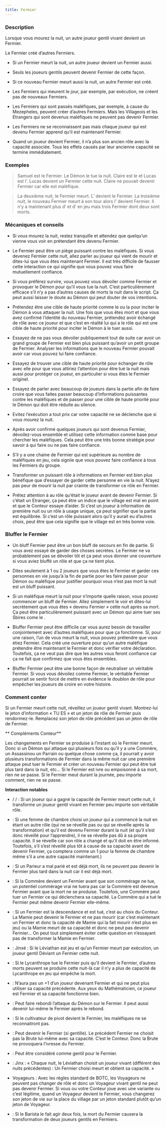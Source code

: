 ```yaml
---
title: Fermier
---
```



<Role FERMIER header />

### Description

Lorsque vous mourez la nuit, un autre joueur gentil vivant devient un Fermier.

Le Fermier créé d’autres Fermiers.

-   Si un Fermier meurt la nuit, un autre joueur devient un Fermier aussi.

-   Seuls les joueurs gentils peuvent devenir Fermier de cette façon.

-   Si ce nouveau Fermier meurt aussi la nuit, un autre Fermier est créé.

-   Les Fermiers qui meurent le jour, par exemple, par exécution, ne créent pas de nouveaux Fermiers.  

-   Les Fermiers qui sont passés maléfiques, par exemple, à cause du Mezepheles, peuvent créer d’autres Fermiers. Mais les Villageois et les Etrangers qui sont devenus maléfiques ne peuvent pas devenir Fermier.

-   Les Fermiers ne se reconnaissent pas mais chaque joueur qui est devenu Fermier apprend qu’il est maintenant Fermier.

-   Quand un joueur devient Fermier, il n’a plus son ancien rôle avec la capacité associée. Tous les effets causés par leur ancienne capacité se termine immédiatement.

### Exemples

> Samuel est le Fermier. Le Démon le tue la nuit. Claire est le <Role PROPHETE_DE_L_EFFROI /> et Lucas est l’<Role ALCHIMISTE />. Lucas devient un Fermier cette nuit. Claire ne pouvait devenir Fermier car elle est maléfique.

> La deuxième nuit, le Fermier meurt. L’<Role ENFANT_DE_CHOEUR /> devient le Fermier. La troisième nuit, le nouveau Fermier meurt à son tour alors l’<Role HERETIQUE /> devient Fermier. Il n’y a maintenant plus d’<Role HERETIQUE /> et d’<Role ENFANT_DE_CHOEUR /> en jeu mais trois Fermier dont deux sont morts.

### Mécaniques et conseils

- Si vous mourez la nuit, restez tranquille et attendez que quelqu’un vienne vous voir en prétendant être devenu Fermier.

- Le Fermier peut être un piège puissant contre les maléfiques. Si vous devenez Fermier cette nuit, allez parler au joueur qui vient de mourir et dites-lui que vous êtes maintenant Fermier. Il est très difficile de fausser cette interaction ce qui signifie que vous pouvez vous faire mutuellement confiance.

- Si vous préférez survire, vous pouvez vous dévoiler comme Fermier et provoquer le Démon pour qu’il vous tue la nuit. C’est particulièrement efficace s’il n’y a pas d’autres causes de morts la nuit dans le script. Ça peut aussi laisser le doute au Démon qui peut douter de vos intentions.

- Prétendez être une cible de haute priorité comme le <Role CHASSEUR_DE_PRIMES /> ou la <Role VOYANTE /> pour inciter le Démon à vous attaquer la nuit. Une fois que vous êtes mort et que vous avez confirmé l’identité du nouveau Fermier, prétendez avoir échangé de rôle avec ce joueur et que c’est en réalité lui qui a le rôle qui est une cible de haute priorité pour inciter le Démon à le tuer aussi.

- Essayez de ne pas vous dévoiler publiquement tout de suite car avoir un grand groupe de Fermier est bien plus puissant qu’avoir un petit groupe de Fermier. Analyser les informations que le nouveau Fermier pouvait avoir car vous pouvez lui faire confiance.

- Essayez de trouver une cible de haute priorité pour échanger de rôle avec elle pour que vous attiriez l’attention pour être tué la nuit mais aussi pour protéger ce joueur, en particulier si vous êtes le Fermier originel. 

- Essayez de parler avec beaucoup de joueurs dans la partie afin de faire croire que vous faites passer beaucoup d’informations puissantes contre les maléfiques et de passer pour une cible de haute priorité pour le Démon qui doit être réduite au silence.

- Evitez l’exécution a tout prix car votre capacité ne se déclenche que si vous mourez la nuit.

- Après avoir confirmé quelques joueurs qui sont devenus Fermier, dévoilez-vous ensemble et utilisez cette information comme base pour chercher les maléfiques. Cela peut être une très bonne stratégie pour savoir à qui faire ou ne pas faire confiance. 

- S’il y a une chaine de Fermier qui est supérieure au nombre de maléfiques en jeu, cela signiie que vous pouvez faire confiance à tous les Fermiers du groupe.

- Transformer un puissant rôle à informations en Fermier est bien plus bénéfique que d’essayer de garder cette personne en vie la nuit. N’ayez pas peur de mourir la nuit par crainte de transformer ce rôle en Fermier.

- Prêtez attention à au rôle qu’était le joueur avant de devenir Fermier. Si c’était un Etranger, ça peut être un indice que le village est mal en point et que le Conteur essaye d’aider. Si c’est un joueur à information de première nuit ou un rôle à usage unique, ça peut signifier que la partie est équilibrée. Si c’est un rôle puissant alors qu’il y aurait eu d’autres choix, peut être que cela signifie que le village est en très bonne voie. 

### Bluffer le Fermier

- Un bluff Fermier peut être un bon bluff de secours en fin de partie. Si vous avez essayé de garder des choses secrètes. Le Fermier ne va probablement pas se dévoiler tôt et ça peut vous donner une couverture si vous aviez bluffé un rôle et que ça ne tient plus.

- Dites seulement à 1 ou 2 joueurs que vous êtes le Fermier et garder ces personnes en vie jusqu’à la fin de partie pour les faire passer pour Démon ou maléfique pour justifier pourquoi vous n’est pas mort la nuit est un bluff puissant.

- Si un maléfique meurt la nuit pour n’importe quelle raison, vous pouvez commencer un bluff de Fermier. Allez simplement le voir et dites-lui secrètement que vous êtes « devenu Fermier » cette nuit après sa mort. Ça peut être particulièrement puissant avec un Démon qui aime tuer ses Sbires come le <Role VIGORMORTIS />.

- Bluffer Fermier peut être difficile car vous aurez besoin de travailler conjointement avec d’autres maléfiques pour que ça fonctionne. Si, pour une raison, l’un de vous meurt la nuit, vous pouvez prétendre que vous étiez Fermier. Cela créé une ouverture pour qu’un autre maléfique prétendre être maintenant le Fermier et donc vérifier votre déclaration. Toutefois, ça ne veut pas dire que les autres vous feront confiance car ça ne fait que confirmez que vous êtes ensembles.

- Bluffer Fermier peut être une bonne façon de neutraliser un véritable Fermier. Si vous vous dévoilez comme Fermier, le véritable Fermier pourrait se sentir forcé de mettre en évidence le doublon de rôle pour empêcher les joueurs de croire en votre histoire.

### Comment conter

Si un Fermier meurt cette nuit, réveillez un joueur gentil vivant. Montrez-lui le jeton d’information « TU ES » et un jeton de rôle de Fermier puis rendormez-le. Remplacez son jeton de rôle précédent pas un jeton de rôle de Fermier.

** Compléments Conteur**

Les changements en Fermier se produise à l’instant où le Fermier meurt. Donc si un Démon qui attaque qui plusieurs fois ou qu’il y a une Commère, un Assassinou un Parrain ou quelque chose comme ça, il pourrait y avoir plusieurs transformations de Fermier dans la même nuit car une première attaque peut tuer le Fermier et créer un nouveau Fermier qui peut être tué plus tard dans la nuit, etc... Si le Fermier est ivre ou empoisonné à sa mort, rien ne se passe. Si le Fermier meut durant la journée, peu importe comment, rien ne se passe.

**Interaction notables**

- <Role CANNIBALE /> / <Role FAUSSAIRE /> / <Role PIXIE /> : Si un joueur qui a gagné la capacité de Fermier meurt cette nuit, il transforme un joueur gentil vivant en Fermier peu importe son véritable rôle.

- <Role FEMME_DE_CHAMBRE /> : Si une femme de chambre choisi un joueur qui a commencé la nuit en étant un autre rôle (qui ne se réveille pas ou qui se réveille après la transformation) et qu’il est devenu Fermier durant la nuit (et qu’il s’est donc réveillé pour l’apprendre), il ne se réveille pas dû à sa propre capacité. Il se réveille car son rôle a changé et qu’il doit en être informé. Toutefois, s’il s’est réveillé plus tôt à cause de sa capacité avant de devenir Fermier, ça comptera comme un 1 pour la femme de chambre même s’il a une autre capacité maintenant.)

- <Role PARIEUR /> : Si un Parieur a mal parié et est déjà mort, ils ne peuvent pas devenir le Fermier plus tard dans la nuit car il est déjà mort.

- <Role COMMERE /> : Si la Commère devient un Fermier avant que son commérage ne tue, un potentiel commérage vrai ne tuera pas car la Commère est devenue Fermier avant que la mort ne se produise. Toutefois, une Commère peut tuer un Fermier ce qui déclenchera sa capacité. La Commère qui a tué le Fermier peut même devenir Fermier elle-même.

- <Role MAMIE /> : Si un Fermier est la descendance et est tué, c’est au choix du Conteur. La Mamie peut devenir le Fermier et ne pas mourir (car c’est maintenant un Fermier et donc la capacité de Mamie qui la fait mourir n’est plus en jeu) ou la Mamie meurt de sa capacité et donc ne peut pas devenir Fermier… On peut tout simplement éviter cette question en n’essayant pas de transformer la Mamie en Fermier.

- <Role LEVIATHAN /> : Jinxé : Si le Léviathan est jeu et qu’un Fermier meurt par exécution, un joueur gentil Déviant un Fermier cette nuit.

- <Role LYCANTHROPE /> : Si le Lycanthrope tue le Fermier puis qu’il devient le Fermier, d’autres morts peuvent se produire cette nuit-là car il n’y a plus de capacité de Lycanthrope en jeu qui empêche la mort.

- <Role MATHEMATICIEN /> : N’aura pas un +1 d’un joueur devenant Fermier et qui ne peut plus utiliser sa capacité précédente. Aux yeux du Mathématicien, ce joueur est Fermier et sa capacité fonctionne bien.

- <Role MAIRE /> : Peut faire rebondi l’attaque du Démon sur le Fermier. Il peut aussi devenir lui-même le Fermier après le rebond.

- <Role CULTIVATEUR_DE_PAVOT /> : Si le cultivateur de pivot devient le Fermier, les maléfiques ne se reconnaitront pas.

- <Role BRUTE /> : Peut devenir le Fermier (si gentille). Le précédent Fermier ne choisit pas la Brute lui-même avec sa capacité. C’est le Conteur. Donc la Brute ne provoquera l’ivresse du Fermier.

- <Role ESPION /> : Peut être considéré comme gentil pour le Fermier.

- <Role LEVIATHAN /> : Jinx : « Chaque nuit, le Léviathan choisit un joueur vivant (différent des nuits précédentes) : Un Fermier choisi meurt et obtient sa capacité. »

- Voyageurs : Avec les règles standard de BOTC, les Voyageurs ne peuvent pas changer de rôle et donc un Voyageur vivant gentil ne peut pas devenir Fermier. Si vous ou votre Conteur joue avec une variante ou c’est légitime, quand un Voyageur devient le Fermier, vous changerez son jeton de vie sur la place du village par un jeton standard plutôt qu’un jeton de Voyageur.

- <Role BARISTA /> : Si le Barista le fait agir deux fois, la mort du Fermier causera la transformation de deux joueurs gentils en Fermiers.
